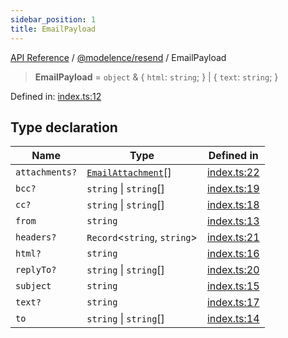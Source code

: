 ```yaml
---
sidebar_position: 1
title: EmailPayload
---
```


[API Reference](/api-reference/@modelence/resend/type-aliases/../../../index) / [@modelence/resend](/api-reference/@modelence/resend/type-aliases/../index) / EmailPayload

> **EmailPayload** = `object` & \{ `html`: `string`; \} \| \{ `text`: `string`; \}

Defined in: [index.ts:12](https://github.com/modelence/modelence/blob/4510b4b253d7ee77c62b0aec553870663ff8973a/packages/resend/src/index.ts#L12)

## Type declaration

| Name | Type | Defined in |
| ------ | ------ | ------ |
| `attachments?` | [`EmailAttachment`](/api-reference/@modelence/resend/type-aliases/EmailAttachment)[] | [index.ts:22](https://github.com/modelence/modelence/blob/4510b4b253d7ee77c62b0aec553870663ff8973a/packages/resend/src/index.ts#L22) |
| `bcc?` | `string` \| `string`[] | [index.ts:19](https://github.com/modelence/modelence/blob/4510b4b253d7ee77c62b0aec553870663ff8973a/packages/resend/src/index.ts#L19) |
| `cc?` | `string` \| `string`[] | [index.ts:18](https://github.com/modelence/modelence/blob/4510b4b253d7ee77c62b0aec553870663ff8973a/packages/resend/src/index.ts#L18) |
| `from` | `string` | [index.ts:13](https://github.com/modelence/modelence/blob/4510b4b253d7ee77c62b0aec553870663ff8973a/packages/resend/src/index.ts#L13) |
| `headers?` | `Record`\<`string`, `string`\> | [index.ts:21](https://github.com/modelence/modelence/blob/4510b4b253d7ee77c62b0aec553870663ff8973a/packages/resend/src/index.ts#L21) |
| `html?` | `string` | [index.ts:16](https://github.com/modelence/modelence/blob/4510b4b253d7ee77c62b0aec553870663ff8973a/packages/resend/src/index.ts#L16) |
| `replyTo?` | `string` \| `string`[] | [index.ts:20](https://github.com/modelence/modelence/blob/4510b4b253d7ee77c62b0aec553870663ff8973a/packages/resend/src/index.ts#L20) |
| `subject` | `string` | [index.ts:15](https://github.com/modelence/modelence/blob/4510b4b253d7ee77c62b0aec553870663ff8973a/packages/resend/src/index.ts#L15) |
| `text?` | `string` | [index.ts:17](https://github.com/modelence/modelence/blob/4510b4b253d7ee77c62b0aec553870663ff8973a/packages/resend/src/index.ts#L17) |
| `to` | `string` \| `string`[] | [index.ts:14](https://github.com/modelence/modelence/blob/4510b4b253d7ee77c62b0aec553870663ff8973a/packages/resend/src/index.ts#L14) |
